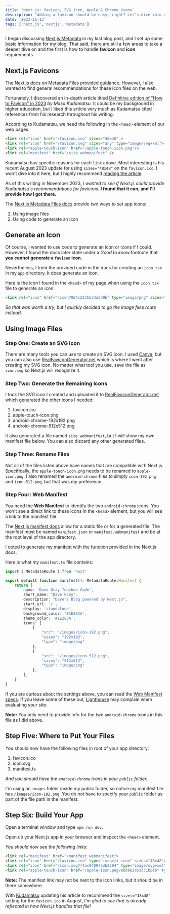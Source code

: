 ```yaml
---
title: 'Next.js: favicon, SVG icon, Apple & Chrome icons'
description: "Adding a favicon should be easy, right? Let's dive into adding favicons in Next.js."
date: '2023-11-13'
tags: ['next.js','nextjs','metadata']
---
```


I began discussing [Next.js Metadata](https://www.davegray.codes/posts/nextjs-ordering-merging-metadata) in my last blog post, and I set up some basic information for my blog. That said, there are still a few areas to take a deeper dive on and the first is how to handle **favicon** and **icon** requirements.

## Next.js Favicons

The [Next.js docs on Metadata Files](https://nextjs.org/docs/app/api-reference/file-conventions/metadata/app-icons) provided guidance. However, I also wanted to find general recommendations for these icon files on the web.

Fortunately, I discovered an in-depth article titled [Definitive edition of "How to Favicon" in 2023](https://dev.to/masakudamatsu/favicon-nightmare-how-to-maintain-sanity-3al7) _by Masa Kudamatsu._ It could be my background in higher education, but I liked this article very much as Kudamatsu cited references from his research throughout his writing. 

According to Kudamatsu, we need the following in the `<head>` element of our web pages:

```html
<link rel="icon" href="/favicon.ico" sizes="48x48" >
<link rel="icon" href="/favicon.svg" sizes="any" type="image/svg+xml">
<link rel="apple-touch-icon" href="/apple-touch-icon.png"/>
<link rel="manifest" href="/site.webmanifest" />
```
Kudamatsu has specific reasons for each `link` above. Most interesting is his recent August 2023 update for using `sizes="48x48"` on the `favicon.ico`. I won't dive into it here, but I highly recommend [reading the article]((https://dev.to/masakudamatsu/favicon-nightmare-how-to-maintain-sanity-3al7)).

As of this writing in November 2023, _I wanted to see if Next.js could provide Kudamatsu's recommendations for favicons._ **I found that it can, and I'll provide how I got there.** 

The [Next.js Metadata Files docs](https://nextjs.org/docs/app/api-reference/file-conventions/metadata/app-icons) provide two ways to set app icons: 
1. Using image files
2. Using code to generate an icon

## Generate an Icon

Of course, I wanted to use code to generate an icon or icons if I could. However, I found the docs later state under a _Good to know_ footnote that **you cannot generate a `favicon` icon**.

Nevertheless, I tried the provided code in the docs for creating an `icon.tsx` in my `app` directory. It does generate an icon. 

Here is the icon I found in the `<head>` of my page when using the `icon.tsx` file to generate an icon: 

```html 
<link rel="icon" href="/icon?064c227bb33add9b" type="image/png" sizes="32x32">
```
_So that was worth a try, but I quickly decided to go the image files route instead._

## Using Image Files 

### Step One: Create an SVG Icon

There are many tools you can use to create an SVG icon. I used [Canva](https://www.canva.com/), but you can also use [RealFaviconGenerator.net](https://realfavicongenerator.net/) which is where I went after creating my SVG icon. No matter what tool you use, save the file as `icon.svg` so Next.js will recognize it.

### Step Two: Generate the Remaining Icons 

I took the SVG icon I created and uploaded it to [RealFaviconGenerator.net](https://realfavicongenerator.net/) which generated the other icons I needed: 

1. favicon.ico 
2. apple-touch-icon.png 
3. android-chrome-192x192.png 
4. android-chrome-512x512.png

It also generated a file named `site.webmanifest`, but I will show my own manifest file below. You can also discard any other generated files.

### Step Three: Rename Files 

Not all of the files listed above have names that are compatible with Next.js. Specifically, the `apple-touch-icon.png` needs to be renamed to `apple-icon.png`. I also renamed the `android-chrome` files to simply `icon-192.png` and `icon-512.png`, but that was my preference. 

### Step Four: Web Manifest 

You need the **Web Manifest** to identify the two `android-chrome` icons. You won't see a direct link to these icons in the `<head>` element, but you will see a link to the manifest file. 

The [Next.js manifest docs](https://nextjs.org/docs/app/api-reference/file-conventions/metadata/manifest) allow for a static file or for a generated file. The manifest must be named `manifest.json` or `manifest.webmanifest` and be at the root level of the app directory.

I opted to generate my manifest with the function provided in the Next.js docs. 

Here is what my `manifest.ts` file contains:

```ts 
import { MetadataRoute } from 'next'

export default function manifest(): MetadataRoute.Manifest {
    return {
        name: 'Dave Gray Teaches Code',
        short_name: "Dave Gray",
        description: "Dave's Blog powered by Next.js",
        start_url: '/',
        display: 'standalone',
        background_color: '#1E283A',
        theme_color: '#1E283A',
        icons: [
            {
                "src": "/images/icon-192.png",
                "sizes": "192x192",
                "type": "image/png"
            },
            {
                "src": "/images/icon-512.png",
                "sizes": "512x512",
                "type": "image/png"
            },
        ],
    }
}
```
If you are curious about the settings above, you can read the [Web Manifest specs](https://developer.mozilla.org/en-US/docs/Web/Manifest). If you leave some of these out, [Lighthouse](https://developer.chrome.com/en/docs/lighthouse/) may complain when evaluating your site.

**Note:** You only need to provide info for the two `android-chrome` icons in this file as I did above. 

## Step Five: Where to Put Your Files 

You should now have the following files in root of your app directory: 

1. favicon.ico 
2. icon.svg 
3. manifest.ts 

_And you should have the `android-chrome` icons in your `public` folder._ 

I'm using an `images` folder inside my public folder, so notice my manifest file has `/images/icon-192.png`. You do not have to specify your `public` folder as part of the file path in the manifest.

## Step Six: Build Your App 

Open a terminal window and type `npm run dev`. 

Open up your Next.js app in your browser and inspect the `<head>` element.

_You should now see the following links:_

```html 
<link rel="manifest" href="/manifest.webmanifest">
<link rel="icon" href="/favicon.ico" type="image/x-icon" sizes="48x48">
<link rel="icon" href="/icon.svg?f4ac04897a3b2294" type="image/svg+xml" sizes="any">
<link rel="apple-touch-icon" href="/apple-icon.png?ebbb82dc3cc1b5eb" type="image/png" sizes="180x180">
```
**Note:** The manifest link may not be next to the icon links, but it should be in there somewhere. 

With [Kudamatsu](https://dev.to/masakudamatsu/favicon-nightmare-how-to-maintain-sanity-3al7) updating his article to recommend the `sizes="48x48"` setting for the `favicon.ico` in August, _I'm glad to see that is already reflected in how Next.js handles that file!_ 
